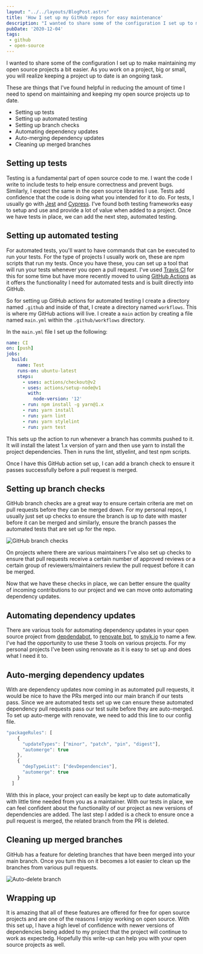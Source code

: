 ```yaml
---
layout: "../../layouts/BlogPost.astro"
title: 'How I set up my GitHub repos for easy maintenance'
description: "I wanted to share some of the configuration I set up to make maintaining my open source projects a bit easier..."
pubDate: '2020-12-04'
tags:
 - github
 - open-source
---
```


I wanted to share some of the configuration I set up to make maintaining my open source projects a bit easier. As you work on a project, big or small, you will realize keeping a project up to date is an ongoing task.

These are things that I've found helpful in reducing the amount of time I need to spend on maintaining and keeping my open source projects up to date.

* Setting up tests
* Setting up automated testing
* Setting up branch checks
* Automating dependency updates
* Auto-merging dependency updates
* Cleaning up merged branches

## Setting up tests

Testing is a fundamental part of open source code to me. I want the code I write to include tests to help ensure correctness and prevent bugs. Similarly, I expect the same in the open source libraries I use. Tests add confidence that the code is doing what you intended for it to do. For tests, I usually go with [Jest](https://jestjs.io/) and [Cypress](https://www.cypress.io/).
I've found both testing frameworks easy to setup and use and provide a lot of value when added to a project. Once we have tests in place, we can add the next step, automated testing.

## Setting up automated testing

For automated tests, you'll want to have commands that can be executed to run your tests. For the type of projects I usually work on, these are npm scripts that run my tests. Once you have these, you can set up a tool that will run your tests whenever you open a pull request. I've used [Travis CI](https://travis-ci.org/) for this for some time but have more recently moved to using [GitHub Actions](https://github.com/features/actions) as it offers the functionality I need for automated tests and is built directly into GitHub.

So for setting up GitHub actions for automated testing I create a directory named `.github` and inside of that, I create a directory named `workflows`. This is where my GitHub actions will live. I create a `main` action by creating a file named `main.yml` within the `.github/workflows` directory.

In the `main.yml` file I set up the following:

```yml
name: CI
on: [push]
jobs:
  build:
    name: Test
    runs-on: ubuntu-latest
    steps:
      - uses: actions/checkout@v2
      - uses: actions/setup-node@v1
        with:
          node-version: '12'
      - run: npm install -g yarn@1.x
      - run: yarn install
      - run: yarn lint
      - run: yarn stylelint
      - run: yarn test
```

This sets up the action to run whenever a branch has commits pushed to it. It will install the latest 1.x version of yarn and then use yarn to install the project dependencies. Then in runs the lint, stlyelint, and test npm scripts.

Once I have this GitHub action set up, I can add a branch check to ensure it passes successfully before a pull request is merged.

## Setting up branch checks

GitHub branch checks are a great way to ensure certain criteria are met on pull requests before they can be merged down. For my personal repos, I usually just set up checks to ensure the branch is up to date with master before it can be merged and similarly, ensure the branch passes the automated tests that are set up for the repo.

<Image
  src={githubBranchChecksImg}
  alt="GitHub branch checks"
  width={700}
	height={491}
/>

On projects where there are various maintainers I've also set up checks to ensure that pull requests receive a certain number of approved reviews or a certain group of reviewers/maintainers review the pull request before it can be merged.

Now that we have these checks in place, we can better ensure the quality of incoming contributions to our project and we can move onto automating dependency updates.

## Automating dependency updates

There are various tools for automating dependency updates in your open source project from [depdendabot](https://dependabot.com/), to [renovate bot](https://github.com/renovatebot/renovate), to [snyk.io](https://snyk.io/) to name a few. I've had the opportunity to use these 3 tools on various projects. For my personal projects I've been using renovate as it is easy to set up and does what I need it to.

## Auto-merging dependency updates

With are dependency updates now coming in as automated pull requests, it would be nice to have the PRs merged into our main branch if our tests pass. Since we are automated tests set up we can ensure these automated dependency pull requests pass our test suite before they are auto-merged. To set up auto-merge with renovate, we need to add this line to our config file.

```js
"packageRules": [
    {
      "updateTypes": ["minor", "patch", "pin", "digest"],
      "automerge": true
    },
    {
      "depTypeList": ["devDependencies"],
      "automerge": true
    }
  ]
```

With this in place, your project can easily be kept up to date automatically with little time needed from you as a maintainer. With our tests in place, we can feel confident about the functionality of our project as new versions of dependencies are added. The last step I added is a check to ensure once a pull request is merged, the related branch from the PR is deleted.

## Cleaning up merged branches
GitHub has a feature for deleting branches that have been merged into your main branch. Once you turn this on it becomes a lot easier to clean up the branches from various pull requests.

<Image
  src={autoDeleteBranchImg}
  alt="Auto-delete branch"
  width={700}
	height={91}
/>

## Wrapping up

It is amazing that all of these features are offered for free for open source projects and are one of the reasons I enjoy working on open source. With this set up, I have a high level of confidence with newer versions of dependencies being added to my project that the project will continue to work as expectedg. Hopefully this write-up can help you with your open source projects as well.
